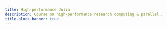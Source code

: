 ```yaml
---
title: High-performance Julia
description: Course on high-performance research computing & parallel Julia
title-block-banner: true
---
```


